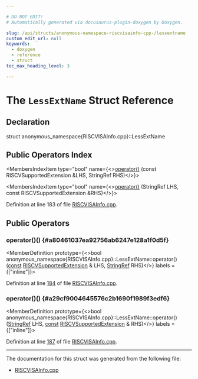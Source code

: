 ```yaml
---

# DO NOT EDIT!
# Automatically generated via docusaurus-plugin-doxygen by Doxygen.

slug: /api/structs/anonymous-namespace-riscvisainfo-cpp-/lessextname
custom_edit_url: null
keywords:
  - doxygen
  - reference
  - struct
toc_max_heading_level: 3

---
```





# The `LessExtName` Struct Reference

<DoxygenPage pluginConfig={pluginConfig}>



## Declaration

<CodeBlock>struct anonymous_namespace{RISCVISAInfo.cpp}::LessExtName</CodeBlock>

## Public Operators Index

<MembersIndex>

<MembersIndexItem
  type="bool"
  name={<><a href="#a80461037ea92756ab6247e128a1f0d5f">operator()</a> (const RISCVSupportedExtension &amp;LHS, StringRef RHS)</>}>
</MembersIndexItem>

<MembersIndexItem
  type="bool"
  name={<><a href="#a29cf9004645576c2b1690f1989f3edf6">operator()</a> (StringRef LHS, const RISCVSupportedExtension &amp;RHS)</>}>
</MembersIndexItem>

</MembersIndex>


Definition at line 183 of file <a href="/docs/api/files/lib/lib/targetparser/riscvisainfo-cpp">RISCVISAInfo.cpp</a>.

<SectionDefinition>

## Public Operators

### operator()() {#a80461037ea92756ab6247e128a1f0d5f}

<MemberDefinition
  prototype={<>bool anonymous&#95;namespace&#123;RISCVISAInfo.cpp&#125;::LessExtName::operator() (<a href="/docs/api/files/lib/lib/target/lib/target/aarch64/aarch64promoteconstant-cpp/#a90f8350fecae261c25be85d38b451bff">const</a> <a href="/docs/api/structs/anonymous-namespace-riscvisainfo-cpp-/riscvsupportedextension">RISCVSupportedExtension</a> &amp; LHS, <a href="/docs/api/classes/llvm/stringref">StringRef</a> RHS)</>}
  labels = {["inline"]}>

Definition at line <a href="/docs/api/files/lib/lib/targetparser/riscvisainfo-cpp/#l00184">184</a> of file <a href="/docs/api/files/lib/lib/targetparser/riscvisainfo-cpp">RISCVISAInfo.cpp</a>.
</MemberDefinition>

### operator()() {#a29cf9004645576c2b1690f1989f3edf6}

<MemberDefinition
  prototype={<>bool anonymous&#95;namespace&#123;RISCVISAInfo.cpp&#125;::LessExtName::operator() (<a href="/docs/api/classes/llvm/stringref">StringRef</a> LHS, <a href="/docs/api/files/lib/lib/target/lib/target/aarch64/aarch64promoteconstant-cpp/#a90f8350fecae261c25be85d38b451bff">const</a> <a href="/docs/api/structs/anonymous-namespace-riscvisainfo-cpp-/riscvsupportedextension">RISCVSupportedExtension</a> &amp; RHS)</>}
  labels = {["inline"]}>

Definition at line <a href="/docs/api/files/lib/lib/targetparser/riscvisainfo-cpp/#l00187">187</a> of file <a href="/docs/api/files/lib/lib/targetparser/riscvisainfo-cpp">RISCVISAInfo.cpp</a>.
</MemberDefinition>

</SectionDefinition>

<hr/>

The documentation for this struct was generated from the following file:

<ul>
<li><a href="/docs/api/files/lib/lib/targetparser/riscvisainfo-cpp">RISCVISAInfo.cpp</a></li>
</ul>

</DoxygenPage>
